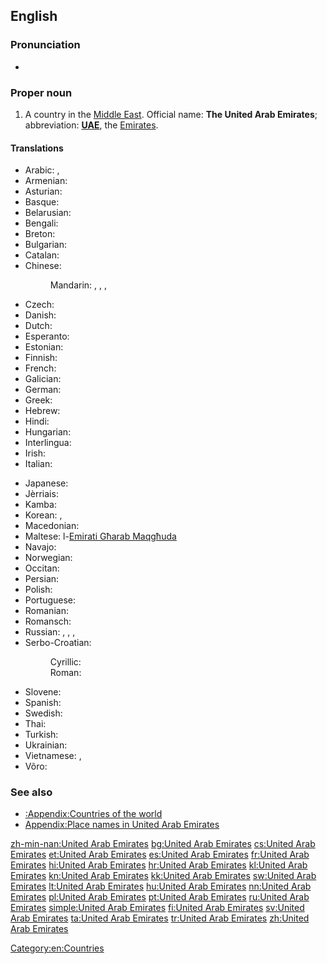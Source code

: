 ==English==
{{wikipedia}}

===Pronunciation===
* {{audio|En-us-United Arab Emirates.ogg|Audio (US)}}

===Proper noun===
{{en-proper noun|sg=[[united|United]] [[Arab]] [[emirate|Emirate]]s}}

# A country in the [[Middle East]]. Official name: '''The United Arab Emirates'''; abbreviation: '''[[UAE]]''', the [[Emirates]].

====Translations====
{{trans-top|country in the Middle East}}
* Arabic: {{t+|ar|الإمارات|p|tr=al-’imaraat}}, {{t-|ar|دولة الإمارات العربية المتحدة|f|tr=dáwlat al-’imaaraat al-3arabíyyat al-muttáHida}}
* Armenian: {{t-|hy|Արաբական Միացյալ Էմիրություններ|tr=Arabakan Miac'yal Ēmirut'yunner}}
* Asturian: {{t+|ast|Emiratos Árabes Xuníos|m|p}}
* Basque: {{t-|eu|Arabiar Emirerri Batuak|p|xs=Basque}}
* Belarusian: {{t-|be|Аб'яднаныя Арабскія Эміраты|m|p|tr=Ab”jádnanyja Arábskija Emiráty|xs=Belarusian}}
* Bengali: {{t-|bn|সংযুক্ত আরব আমিরাত}}
* Breton: {{t-|br|Emirelezhioù Arab Unanet}}
* Bulgarian: {{t+|bg|Обединени Арабски Емирства|n|p|tr=Obedinéni Arábski Emírstva}}
* Catalan: {{t-|ca|Emirats Àrabs Units|m|p}}
* Chinese:
*: Mandarin: {{t-|cmn|阿拉伯聯合酋長國|sc=Hani}}, {{t-|cmn|阿拉伯联合酋长国|tr=Ālābó liánhé qiúzhǎngguó|sc=Hani}}, {{t-|cmn|阿聯酋|sc=Hani}}, {{t-|cmn|阿联酋|tr=Ā-lián-qiú|sc=Hani}}
* Czech: {{t+|cs|Spojené arabské emiráty|m|p}}
* Danish: {{t-|da|Forenede Arabiske Emirater}}
* Dutch: {{t+|nl|Verenigde Arabische Emiraten}}
* Esperanto: {{t-|eo|Unuiĝintaj Arabaj Emirlandoj|p}}
* Estonian: {{t-|et|Araabia Ühendemiraadid}}
* Finnish: {{t+|fi|Arabiemiirikunnat}}
* French: {{t+|fr|Émirats arabes unis|m|p}}
* Galician: {{t+|gl|Emiratos Árabes Unidos|m|p}}
* German: {{t+|de|Vereinigte Arabische Emirate|f|p}}
* Greek: {{t+|el|Ηνωμένα Αραβικά Εμιράτα|n|p|tr=Inoména Araviká Emiráta}}
* Hebrew: {{t-|he|איחוד האמירויות הערביות|tr=Ikhud ha-Emiruyot ha-Arviyot}}
* Hindi: {{t+|hi|संयुक्त अरब अमीरात|tr=sanyukt arab amīrāt|xs=Hindi}}
* Hungarian: {{t+|hu|Egyesült Arab Emírségek}}
* Interlingua: {{t-|ia|Emiratos Arabe Unite}}
* Irish: {{t-|ga|Aontas na nÉimíríochtaí Arabacha|m}}
* Italian: {{t-|it|Emirati Arabi Uniti|m|p}}
{{trans-mid}}
* Japanese: {{t-|ja|アラブ首長国連邦|tr=アラブしゅちょうこくれんぽう, Arabu shuchōkoku renpō}}
* Jèrriais: {{tø|roa-jer|Émithaux Arabes Unnis|m|p}}
* Kamba: {{tø|kam|Saudia}}
* Korean: {{t+|ko|아랍에미리트|tr=Arap-Emiriteu|sc=Hang}}, {{t-|ko|아랍 에미리트 연방|tr=Arap emiriteu yeonbang|sc=Hang}}
* Macedonian: {{t-|mk|Обединети Арапски Емирати|m|p|tr=Obedíneti Árapski Emiráti}}
* Maltese: l-[[Emirati Għarab Maqgħuda]]
* Navajo: {{tø|nv|Ásáí Bikéyah Yázhí Ałhidadiidzooígíí}}
* Norwegian: {{t+|no|De forente arabiske emirater}}
* Occitan: {{t-|oc|Emirats Arabis Units|m|p}}
* Persian: {{t-|fa|امارات عربی متحده|tr=emarát árabi motáhideh}}
* Polish: {{t+|pl|Zjednoczone Emiraty Arabskie|m|p}}
* Portuguese: {{t+|pt|Emiratos Árabes Unidos|m|p}}
* Romanian: {{t-|ro|Emiratele Arabe Unite|n|p}}
* Romansch: {{t-|rm|Emirats Arabs|m|p}}
* Russian: {{t+|ru|Объединённые Арабские Эмираты|m|p|tr=Ob”jedinjónnyje Arábskije Emiráty}}, {{t-|ru|ОАЭ|m|p|tr=o-a-é}}, {{t-|ru|Эмираты|m|p|tr=Emiráty}}, {{t-|ru|Арабские Эмираты|m|p|tr=Arábskije Emiráty}}
* Serbo-Croatian:
*: Cyrillic: {{t-|sh|Уједињени Арапски Емирати|m|p|sc=Cyrl}}
*: Roman: {{t-|sh|Ujedinjeni Arapski Emirati|m|p}}
* Slovene: {{t-|sl|Združeni arabski emirati|m|p}}
* Spanish: {{t+|es|Emiratos Árabes Unidos|m|p}}
* Swedish: {{t+|sv|Förenade Arabemiraten}}
* Thai: {{t+|th|สหรัฐอาหรับเอมิเรตส์|tr=sàhàrát aaràp aymírâyt}}
* Turkish: {{t+|tr|Birleşik Arap Emirlikleri}}
* Ukrainian: {{t+|uk|Об'єднані Арабські Емірати|m|p|tr=Ob”jédnani Arábs'ki Emiráty|xs=Ukrainian}}
* Vietnamese: {{t-|vi|A-rập thống nhất Ê-mi-rát|xs=Vietnamese}}, {{t-|vi|A-rập TN Ê-mi-rát|xs=Vietnamese}}
* Võro: {{tø|vro|Araabia Ütisemiraadiq}}
{{trans-bottom}}

===See also===
* [[:Appendix:Countries of the world]]
* [[Appendix:Place names in United Arab Emirates]]

[[Category:en:Countries]]

[[zh-min-nan:United Arab Emirates]]
[[bg:United Arab Emirates]]
[[cs:United Arab Emirates]]
[[et:United Arab Emirates]]
[[es:United Arab Emirates]]
[[fr:United Arab Emirates]]
[[hi:United Arab Emirates]]
[[hr:United Arab Emirates]]
[[kl:United Arab Emirates]]
[[kn:United Arab Emirates]]
[[kk:United Arab Emirates]]
[[sw:United Arab Emirates]]
[[lt:United Arab Emirates]]
[[hu:United Arab Emirates]]
[[nn:United Arab Emirates]]
[[pl:United Arab Emirates]]
[[pt:United Arab Emirates]]
[[ru:United Arab Emirates]]
[[simple:United Arab Emirates]]
[[fi:United Arab Emirates]]
[[sv:United Arab Emirates]]
[[ta:United Arab Emirates]]
[[tr:United Arab Emirates]]
[[zh:United Arab Emirates]]